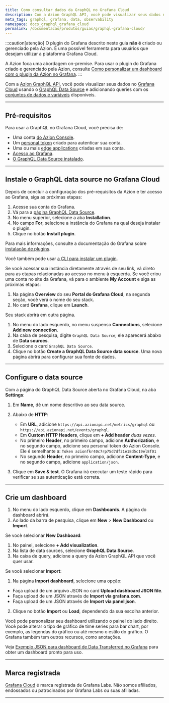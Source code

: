 ```yaml
---
title: Como consultar dados da GraphQL no Grafana Cloud
description: Com a Azion GraphQL API, você pode visualizar seus dados no Grafana Cloud usando o GraphQL Data Source e adicionando queries com os conjuntos de dados e variáveis disponíveis.
meta_tags: graphql, grafana, data, observability
namespace: docs_graphql_grafana_cloud
permalink: /documentacao/produtos/guias/graphql-grafana-cloud/
---
```


:::caution[atenção]
O plugin do Grafana descrito neste guia **não é** criado ou gerenciado pela Azion. É uma possível ferramenta para usuários que desejam utilizar a plataforma Grafana Cloud.

A Azion foca uma abordagem on-premise. Para usar o plugin do Grafana criado e gerenciado pela Azion, consulte [Como personalizar um dashboard com o plugin da Azion no Grafana](/pt-br/documentacao/produtos/guias/azion-plugin-grafana/).
:::

Com a [Azion GraphQL API](/pt-br/documentacao/produtos/guias/graphql-grafana-cloud/), você pode visualizar seus dados no [Grafana Cloud](https://grafana.com/) usando o [GraphQL Data Source](https://grafana.com/grafana/plugins/fifemon-graphql-datasource/) e adicionando queries com os [conjuntos de dados e variáveis](/pt-br/documentacao/devtools/graphql-api/recursos/#conjuntos-de-dados) disponíveis.

---

## Pré-requisitos

Para usar a GraphQL no Grafana Cloud, você precisa de:

- Uma conta [do Azion Console](https://console.azion.com).
- Um [personal token](/pt-br/documentacao/produtos/gestao-de-contas/personal-tokens/) criado para autenticar sua conta.
- Uma ou mais [edge applications](/pt-br/documentacao/produtos/build/edge-application/) criadas em sua conta.
- [Acesso ao Grafana](https://grafana.com/).
- [O GraphQL Data Source instalado](https://grafana.com/grafana/plugins/fifemon-graphql-datasource/).

---

## Instale o GraphQL data source no Grafana Cloud

Depois de concluir a configuração dos pré-requisitos da Azion e ter acesso ao Grafana, siga as próximas etapas:

1. Acesse sua conta do Grafana.
2. Vá para a [página GraphQL Data Source](https://grafana.com/grafana/plugins/fifemon-graphql-datasource/).
3. No menu superior, selecione a aba **Installation**.
4. No campo **For**, selecione a instância do Grafana na qual deseja instalar o plugin.
5. Clique no botão **Install plugin**.

Para mais informações, consulte a documentação do Grafana sobre [instalação de plugins](https://grafana.com/docs/grafana/v8.4/plugins/installation/).

Você também pode usar [a CLI para instalar um plugin](https://grafana.com/docs/grafana/v8.4/administration/cli/#plugins-commands).

Se você acessar sua instância diretamente através de seu link, vá direto para as etapas relacionadas ao acesso no menu à esquerda. Se você criou uma conta no site da Grafana, vá para o ambiente **My Account** e siga as próximas etapas:

1. Na página **Overview** do seu **Portal do Grafana Cloud**, na segunda seção, você verá o nome do seu stack.
2. No card **Grafana**, clique em **Launch**.

Seu stack abrirá em outra página.

1. No menu do lado esquerdo, no menu suspenso **Connections**, selecione **Add new connection**.
2. Na caixa de pesquisa, digite `GraphQL Data Source`; ele aparecerá abaixo de **Data sources**.
3. Selecione o card `GraphQL Data Source`.
4. Clique no botão **Create a GraphQL Data Source data source**. Uma nova página abrirá para configurar sua fonte de dados.

---

## Configure o data source

Com a página do GraphQL Data Source aberta no Grafana Cloud, na aba **Settings**:

1. Em **Name**, dê um nome descritivo ao seu data source.
2. Abaixo de **HTTP**:
   - Em **URL**, adicione `https://api.azionapi.net/metrics/graphql` ou `https://api.azionapi.net/events/graphql`.
   - Em **Custom HTTP Headers**, clique em **+ Add header** *duas vezes*.
   - No primeiro **Header**, no primeiro campo, adicione **Authorization**, e no segundo campo, adicione seu personal token do Azion Console. Ele é semelhante a: `Token azionfkr40c7rp75d7df21e18d5c19el8f01`
   - No segundo **Header**, no primeiro campo, adicione **Content-Type**, e no segundo campo, adicione `application/json`.

3. Clique em **Save & test**. O Grafana irá executar um teste rápido para verificar se sua autenticação está correta.

---

## Crie um dashboard

1. No menu do lado esquerdo, clique em **Dashboards**. A página do dashboard abrirá.
2. Ao lado da barra de pesquisa, clique em **New** > **New Dashboard** ou **Import**.

Se você selecionar **New Dashboard**:

1. No painel, selecione **+ Add visualization**.
2. Na lista de data sources, selecione **GraphQL Data Source**.
3. Na caixa de query, adicione a query da Azion GraphQL API que você quer usar.

Se você selecionar **Import**:

1. Na página **Import dashboard**, selecione uma opção:
  - Faça upload de um arquivo JSON no card **Upload dashboard JSON file**.
  - Faça upload de um JSON através de **Import via grafana.com**.
  - Faça upload de um JSON através de **Import via panel json**.
2. Clique no botão **Import** ou **Load**, dependendo da sua escolha anterior.

Você pode personalizar seu dashboard utilizando o painel do lado direito. Você pode alterar o tipo de gráfico de time series para bar chart, por exemplo, as legendas do gráfico ou até mesmo o estilo do gráfico. O Grafana também tem outros recursos, como anotações.

Veja [Exemplo JSON para dashboard de Data Transferred no Grafana](/pt-br/documentacao/produtos/real-time-metrics/data-transferred-dash/) para obter um dashboard pronto para uso.

---

## Marca registrada

[Grafana Cloud](https://grafana.com/products/cloud/) é marca registrada de Grafana Labs. Não somos afiliados, endossados ou patrocinados por Grafana Labs ou suas afiliadas.



---

